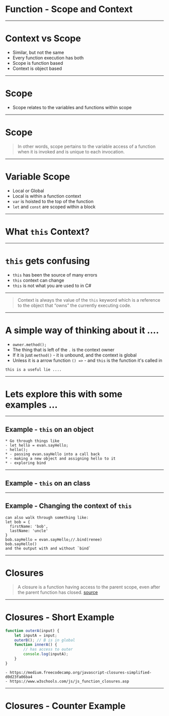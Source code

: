 
# Function - Scope and Context 

---

# Context vs Scope

* Similar, but not the same
* Every function execution has both 
* Scope is function based
* Context is object based


---

# Scope 

* Scope relates to the variables and functions within scope

---

# Scope 

> In other words, scope pertains to the variable access of a function when it is invoked and is unique to each invocation.

---

# Variable Scope

* Local or Global 
* Local is within a function context
* `var` is hoisted to the top of the function 
* `let` and `const` are scoped within a block 

---

# What `this` Context?

---

# `this` gets confusing 

* `this` has been the source of many errors
* `this` context can change 
* `this` is not what you are used to in C#

---

> Context is always the value of the `this` keyword which is a reference to the object that “owns” the currently executing code.

---

# A simple way of thinking about it ....

* `owner.method();`
* The thing that is left of the `.` is the context owner 
* If it is just `method()` - it is unbound, and the context is global
* Unless it is a arrow function `() =>` - and `this` is the function it's called in

```notes
this is a useful lie ....
```
---

# Lets explore this with some examples ...

---

## Example - `this` on an object

<ReplIt src="https://repl.it/@e_schultz/01-Exploring-Context-of-This?lite=true"/>

<!--
<div style={{height: '80vh', display: 'block'}}>
    <iframe height="100%" style={{height: '100%'}} width="100%" src="https://repl.it/@e_schultz/01-Exploring-Context-of-This?lite=true" scrolling="no" frameBorder="no"  allowFullScreen={true} sandbox="allow-forms allow-pointer-lock allow-popups allow-same-origin allow-scripts allow-modals">
    </iframe>
</div>
-->

```notes
* Go through things like 
- let hello = evan.sayHello;
- hello();
* - passing evan.sayHello into a call back 
* - making a new object and assigning hello to it
* - exploring bind
```

---


## Example - `this` on an class

<ReplIt src="https://repl.it/@e_schultz/02-Exploring-Context-of-This-class?lite=true"/>

<!--
<div style={{height: '80vh', display: 'block'}}>
    <iframe height="100%" style={{height: '100%'}} width="100%" src="https://repl.it/@e_schultz/02-Exploring-Context-of-This-class?lite=true" scrolling="no" frameBorder="no"  allowFullScreen={true} sandbox="allow-forms allow-pointer-lock allow-popups allow-same-origin allow-scripts allow-modals">
    </iframe>
</div>
-->
---


## Example - Changing the context of `this`

<ReplIt src="https://repl.it/@e_schultz/03-Exploring-Context-of-This-class-and-binding-context?lite=true"/>

<!--
<div style={{height: '80vh', display: 'block'}}>
    <iframe height="100%" style={{height: '100%'}} width="100%" src="https://repl.it/@e_schultz/03-Exploring-Context-of-This-class-and-binding-context?lite=true" scrolling="no" frameBorder="no" allowFullScreen={true}  sandbox="allow-forms allow-pointer-lock allow-popups allow-same-origin allow-scripts allow-modals">
    </iframe>
</div>
-->

```notes
can also walk through something like:
let bob = {
  firstName: 'bob',
  lastName: 'uncle'
}
bob.sayHello = evan.sayHello;//.bind(renee)
bob.sayHello()
and the output with and without `bind`
```
---

# Closures 

> A closure is a function having access to the parent scope, even after the parent function has closed.
[source](https://www.w3schools.com/js/js_function_closures.asp)

---

# Closures - Short Example

```javascript
function outerA(input) {
    let inputA = input;
    outerB(); // B is in global 
    function innerA() {
        // has access to outer 
        console.log(inputA); 
    }
}
```

```notes
- https://medium.freecodecamp.org/javascript-closures-simplified-d0d23fa06ba4
- https://www.w3schools.com/js/js_function_closures.asp
```

---

# Closures - Counter Example

<ReplIt src="https://repl.it/@e_schultz/Exploring-Closures?lite=true"/>

<!--
<div style={{height: '80vh', display: 'block'}}>
    <iframe height="100%" style={{height: '100%'}} width="100%" src="https://repl.it/@e_schultz/Exploring-Closures?lite=true" scrolling="no" frameBorder="no"  allowFullScreen={true} sandbox="allow-forms allow-pointer-lock allow-popups allow-same-origin allow-scripts allow-modals">
    </iframe>
</div>
-->